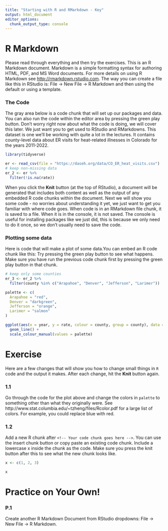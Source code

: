 ```yaml
---
title: "Starting with R and RMarkdown - Key"
output: html_document
editor_options: 
  chunk_output_type: console
---
```


# R Markdown

Please read through everything and then try the exercises. This is an R Markdown document. Markdown is a simple formatting syntax for authoring HTML, PDF, and MS Word documents. For more details on using R Markdown see <http://rmarkdown.rstudio.com>. The way you can create a file like this in RStudio is: File → New File → R Markdown and then using the default or using a template.

### The Code

The gray area below is a code chunk that will set up our packages and data. You can also run the code within the editor area by pressing the green play button. Don't worry right now about what the code is doing, we will cover this later. We just want you to get used to RStudio and RMarkdowns. This dataset is one we'll be working with quite a lot in the lectures. It contains county-level data about ER visits for heat-related illnesses in Colorado for the years 2011-2022. 

```r
library(tidyverse)

er <- read_csv(file = "https://daseh.org/data/CO_ER_heat_visits.csv")
# keep non-missing data
er_2 <- er %>%
  filter(!is.na(rate))
```

When you click the **Knit** button (at the top of RStudio), a document will be generated that includes both content as well as the output of any embedded R code chunks within the document. Next we will show you some code - no worries about understanding it yet, we just want to get you familiar with where code goes. When code is in an RMarkdown file chunk, it is saved to a file. When it is in the console, it is not saved. The console is useful for installing packages like we just did, this is because we only need to do it once, so we don't usually need to save the code.

### Plotting some data

Here is code that will make a plot of some data.You can embed an R code chunk like this: Try pressing the green play button to see what happens. Make sure you have run the previous code chunk first by pressing the green play button in that chunk.


```r
# keep only some counties
er_3 <- er_2 %>%
  filter(county %in% c("Arapahoe", "Denver", "Jefferson", "Larimer"))

palette <- c(
  Arapahoe = "red",
  Denver = "darkgreen",
  Jefferson = "orange",
  Larimer = "salmon"
)

ggplot(aes(x = year, y = rate, colour = county, group = county), data = er_3) +
  geom_line() +
  scale_colour_manual(values = palette)
```


# Exercise 

Here are a few changes that will show you how to change small things in `R` code and the output it makes.  After each change, hit the **Knit** button again.

### 1.1

Go through the code for the plot above and change the colors in `palette` to something other than what they originally were. See http://www.stat.columbia.edu/~tzheng/files/Rcolor.pdf for a large list of colors. For example, you could replace blue with red.

### 1.2

Add a new R chunk after `<!-- Your code chunk goes here -->`. You can use the insert chunk button or copy paste an existing code chunk. Include a lowercase x inside the chunk as the code. Make sure you press the knit button after this to see what the new chunk looks like. 

```r
x <- c(1, 2, 3)
```

<!-- Your code chunk goes here -->

```r
x 
```

# Practice on Your Own!

### P.1

Create another R Markdown Document from RStudio dropdowns: File → New File → R Markdown.
